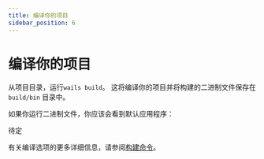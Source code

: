 ```yaml
---
title: 编译你的项目
sidebar_position: 6
---
```


# 编译你的项目

从项目目录，运行`wails build`。 这将编译你的项目并将构建的二进制文件保存在 `build/bin` 目录中。

如果你运行二进制文件，你应该会看到默认应用程序：

待定

有关编译选项的更多详细信息，请参阅[构建命令](/docs/reference/cli#构建)。

